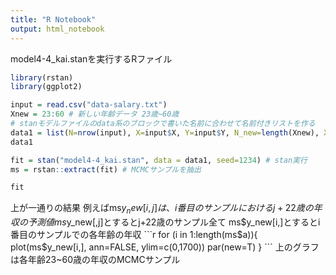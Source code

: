 ```yaml
---
title: "R Notebook"
output: html_notebook
---
```


model4-4_kai.stanを実行するRファイル

```r
library(rstan)
library(ggplot2)
```

```r
input = read.csv("data-salary.txt")
Xnew = 23:60 # 新しい年齢データ 23歳~60歳
# stanモデルファイルのdata系のブロックで書いた名前に合わせて名前付きリストを作る
data1 = list(N=nrow(input), X=input$X, Y=input$Y, N_new=length(Xnew), X_new = Xnew)
data1
```
```r
fit = stan("model4-4_kai.stan", data = data1, seed=1234) # stan実行
ms = rstan::extract(fit) # MCMCサンプルを抽出
```
```r
fit
```
上が一通りの結果
例えばms$y_new[i,j]は、i番目のサンプルにおけるj+22歳の年収の予測値
ms$y_new[,j]とするとj+22歳のサンプル全て
ms$y_new[i,]とするとi番目のサンプルでの各年齢の年収
```r
for (i in 1:length(ms$a)){
  plot(ms$y_new[i,], ann=FALSE, ylim=c(0,1700))
  par(new=T)
}
```
上のグラフは各年齢23~60歳の年収のMCMCサンプル
